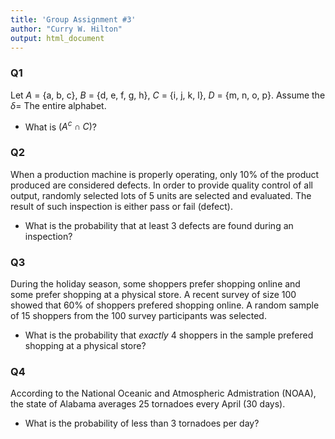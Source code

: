 ```yaml
---
title: 'Group Assignment #3'
author: "Curry W. Hilton"
output: html_document
---
```


### Q1

Let $A$ = {a, b, c}, $B$ = {d, e, f, g, h}, $C$ = {i, j, k, l}, $D$ = {m, n, o, p}. Assume the $\delta =$ The entire alphabet.

- What is $(A^c \cap C)$?

### Q2

When a production machine is properly operating, only 10% of the product produced are considered defects.  In order to provide quality control of all output, randomly selected lots of 5 units are selected and evaluated.  The result of such inspection is either pass or fail (defect).  

- What is the probability that at least 3 defects are found during an inspection?

### Q3

During the holiday season, some shoppers prefer shopping online and some prefer shopping at a physical store.  A recent survey of size 100 showed that 60% of shoppers prefered shopping online.  A random sample of 15 shoppers from the 100 survey participants was selected.

- What is the probability that *exactly* 4 shoppers in the sample prefered shopping at a physical store?

### Q4

According to the National Oceanic and Atmospheric Admistration (NOAA), the state of Alabama averages 25 tornadoes every April (30 days).

- What is the probability of less than 3 tornadoes per day?
